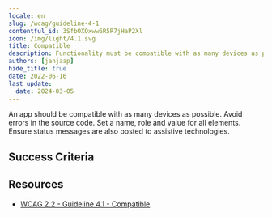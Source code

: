 ```yaml
---
locale: en
slug: /wcag/guideline-4-1
contentful_id: 3SfbOXOxww6R5R7jHaP2Xl
icon: /img/light/4.1.svg
title: Compatible
description: Functionality must be compatible with as many devices as possible.
authors: [janjaap]
hide_title: true
date: 2022-06-16
last_update:
  date: 2024-03-05
---
```


<Hero
  title="Compatible"
  image="/img/light/4.1.svg"
  alt="WCAG 4.1 - Logo"
  prefix="Guideline 4.1"
/>

An app should be compatible with as many devices as possible. Avoid errors in the source code. Set a name, role and value for all elements. Ensure status messages are also posted  to assistive technologies.

## Success Criteria

<LinkList title="Success Criteria" isHighlighted={true}>
  <LinkListItem
    url="/en/guidelines/wcag/success-criterion-4-1-1"
    title="Success Criterion 4.1.1 - Parsing"
    label="Parsing"
    description="Ensure the source code of the app does not contain any errors and does not use any deprecated functions."
    image="/img/light/4.1.1.svg"
    alt="WCAG 4.1.1 - Logo"
  />
  <LinkListItem
    url="/en/guidelines/wcag/success-criterion-4-1-2"
    title="Success Criterion 4.1.2 - Name, Role, Value"
    label="Name, Role, Value"
    description="Ensure it is clear for users of assistive technologies what actions can be performed."
    image="/img/light/4.1.2.svg"
    alt="WCAG 4.1.2 - Logo"
  />
  <LinkListItem
    url="/en/guidelines/wcag/success-criterion-4-1-3"
    title="Success Criterion 4.1.3 - Status Messages"
    label="Status Messages"
    description="Ensure that status messages are also passed to assistive technologies."
    image="/img/light/4.1.3.svg"
    alt="WCAG 4.1.3 - Logo"
  />
</LinkList>

## Resources

- [WCAG 2.2 - Guideline 4.1 - Compatible](https://www.w3.org/TR/WCAG22/#compatible)
